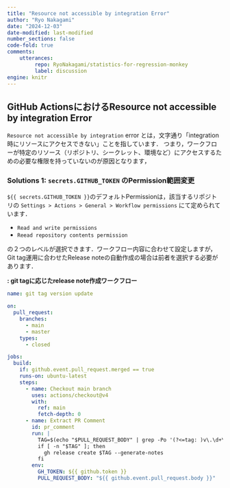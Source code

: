```yaml
---
title: "Resource not accessible by integration Error"
author: "Ryo Nakagami"
date: "2024-12-03"
date-modified: last-modified
number_sections: false
code-fold: true
comments:
    utterances:
         repo: RyoNakagami/statistics-for-regression-monkey
         label: discussion
engine: knitr
---
```


## GitHub ActionsにおけるResource not accessible by integration Error

`Resource not accessible by integration` error とは，文字通り「integration時にリソースにアクセスできない」ことを指しています．
つまり，ワークフローが特定のリソース（リポジトリ、シークレット、環境など）にアクセスするための必要な権限を持っていないのが原因となります，

### Solutions 1: `secrets.GITHUB_TOKEN` のPermission範囲変更

`${{ secrets.GITHUB_TOKEN }}`のデフォルトPermissionは，該当するリポジトリの `Settings > Actions > General > Workflow permissions`
にて定められています．

- `Read and write permissions`
- `Reead repository contents permission`

の２つのレベルが選択できます．ワークフロー内容に合わせて設定しますが，Git tag運用に合わせたRelease noteの自動作成の場合は前者を選択する必要があります．

::: {#exm-gittag .custom_problem }
**: git tagに応じたrelease note作成ワークフロー**
<br>


```.yaml
name: git tag version update

on:
  pull_request:
    branches:
      - main
      - master
    types:
      - closed

jobs:
  build:
    if: github.event.pull_request.merged == true
    runs-on: ubuntu-latest
    steps:
      - name: Checkout main branch
        uses: actions/checkout@v4
        with:
          ref: main
          fetch-depth: 0
      - name: Extract PR Comment
        id: pr_comment
        run: |
          TAG=$(echo "$PULL_REQUEST_BODY" | grep -Po '(?<=tag: )v\.\d+\.\d+\.\d+')
          if [ -n "$TAG" ]; then
            gh release create $TAG --generate-notes
          fi
        env:
          GH_TOKEN: ${{ github.token }}
          PULL_REQUEST_BODY: "${{ github.event.pull_request.body }}"
```


:::
